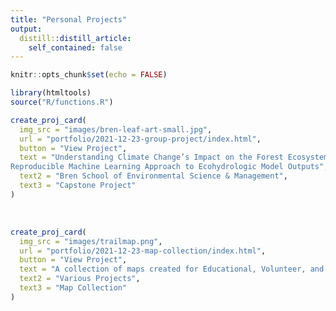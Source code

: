 ```yaml
---
title: "Personal Projects"
output: 
  distill::distill_article:
    self_contained: false
---
```


```r
knitr::opts_chunk$set(echo = FALSE)

library(htmltools)
source("R/functions.R")
```

```r
create_proj_card(
  img_src = "images/bren-leaf-art-small.jpg",
  url = "portfolio/2021-12-23-group-project/index.html",
  button = "View Project",
  text = "Understanding Climate Change’s Impact on the Forest Ecosystem: Developing a
Reproducible Machine Learning Approach to Ecohydrologic Model Outputs",
  text2 = "Bren School of Environmental Science & Management",
  text3 = "Capstone Project"
)
```

<br />

```r
create_proj_card(
  img_src = "images/trailmap.png",
  url = "portfolio/2021-12-23-map-collection/index.html",
  button = "View Project",
  text = "A collection of maps created for Educational, Volunteer, and Professional purposes",
  text2 = "Various Projects",
  text3 = "Map Collection"
)
```
